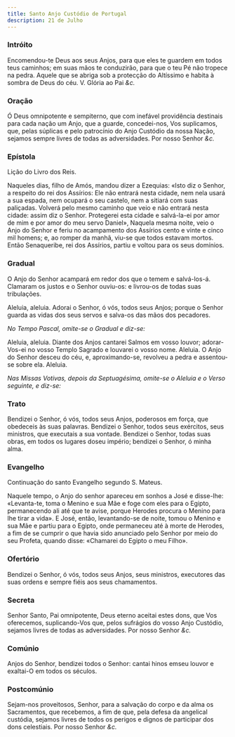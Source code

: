```yaml
---
title: Santo Anjo Custódio de Portugal
description: 21 de Julho
---
```


### Intróito

Encomendou-te Deus aos seus Anjos, para que eles te guardem em todos teus
caminhos; em suas mãos te conduzirão, para que o teu Pé não tropece na
pedra. Aquele que se abriga sob a protecção do Altíssimo e habita à sombra
de Deus do céu. V. Glória ao Pai <em>&c.</em>

### Oração

Ó Deus omnipotente e sempiterno, que com inefável providência destinais
para cada nação um Anjo, que a guarde, concedei-nos, Vos suplicamos, que,
pelas súplicas e pelo patrocínio do Anjo Custódio da nossa Nação, sejamos
sempre livres de todas as adversidades. Por nosso Senhor <em>&c.</em>

### Epístola

Lição do Livro dos Reis.

Naqueles dias, filho de Amós, mandou dizer a Ezequias: «Isto diz o Senhor,
a respeito do rei dos Assírios: Ele não entrará nesta cidade, nem nela
usará a sua espada, nem ocupará o seu castelo, nem a sitiará com suas
paliçadas. Volverá pelo mesmo caminho que veio e não entrará nesta cidade:
assim diz o Senhor. Protegerei esta cidade e salvá-la-ei por amor de mim e
por amor do meu servo Daniel», Naquela mesma noite, veio o Anjo do Senhor
e feriu no acampamento dos Assírios cento e vinte e cinco mil homens; e,
ao romper da manhã, viu-se que todos estavam mortos. Então Senaqueribe,
rei dos Assírios, partiu e voltou para os seus domínios.

### Gradual

O Anjo do Senhor acampará em redor dos que o temem e salvá-los-á. Clamaram
os justos e o Senhor ouviu-os: e livrou-os de todas suas tribulações.

Aleluia, aleluia. Adorai o Senhor, ó vós, todos seus Anjos; porque o
Senhor guarda as vidas dos seus servos e salva-os das mãos dos pecadores.

<em>No Tempo Pascal, omite-se o Gradual e diz-se:</em>

Aleluia, aleluia. Diante dos Anjos cantarei Salmos em vosso louvor;
adorar-Vos-ei no vosso Templo Sagrado e louvarei o vosso nome. Aleluia. O
Anjo do Senhor desceu do céu, e, aproximando-se, revolveu a pedra e
assentou-se sobre ela. Aleluia.

<em>
  Nas Missas Votivas, depois da Septuagésima, omite-se o Aleluia e o Verso
  seguinte, e diz-se:
</em>

### Trato

Bendizei o Senhor, ó vós, todos seus Anjos, poderosos em força, que
obedeceis às suas palavras. Bendizei o Senhor, todos seus exércitos, seus
ministros, que executais a sua vontade. Bendizei o Senhor, todas suas
obras, em todos os lugares doseu império; bendizei o Senhor, ó minha alma.

### Evangelho

Continuação do santo Evangelho segundo S. Mateus.

Naquele tempo, o Anjo do senhor apareceu em sonhos a José e disse-lhe:
«Levanta-te, toma o Menino e sua Mãe e foge com eles para o Egipto,
permanecendo ali até que te avise, porque Herodes procura o Menino para
lhe tirar a vida». E José, então, levantando-se de noite, tomou o Menino e
sua Mãe e partiu para o Egipto, onde permaneceu até à morte de Herodes, a
fim de se cumprir o que havia sido anunciado pelo Senhor por meio do seu
Profeta, quando disse: «Chamarei do Egipto o meu Filho».

### Ofertório

Bendizei o Senhor, ó vós, todos seus Anjos, seus ministros, executores das
suas ordens e sempre fiéis aos seus chamamentos.

### Secreta

Senhor Santo, Pai omnipotente, Deus eterno aceitai estes dons, que Vos
oferecemos, suplicando-Vos que, pelos sufrágios do vosso Anjo Custódio,
sejamos livres de todas as adversidades. Por nosso Senhor <em>&c.</em>

### Comúnio

Anjos do Senhor, bendizei todos o Senhor: cantai hinos emseu louvor e
exaltai-O em todos os séculos.

### Postcomúnio

Sejam-nos proveitosos, Senhor, para a salvação do corpo e da alma os
Sacramentos, que recebemos, a fim de que, pela defesa da angelical
custódia, sejamos livres de todos os perigos e dignos de participar dos
dons celestiais. Por nosso Senhor <em>&c.</em>
